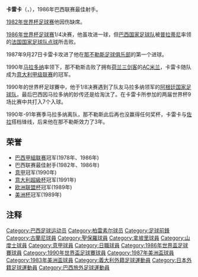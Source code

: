 {{noteTA
|G1=足球|G2=uefa|G3=意甲
|T=zh-hans:卡雷卡;zh-hk:卡拉卡;zh-tw:卡雷卡;
|1=zh-hans:那不勒斯;zh-hk:拿坡里;zh-tw:那不勒斯;
|2=zh-hans:普拉蒂尼;zh-hk:柏天尼;zh-tw:普拉蒂尼;
|3=zh-hans:那不勒斯足球俱樂部;zh-hk:拿坡里足球會;zh-tw:那不勒斯足球俱樂部;
|4=zh-hans:荷兰三剑客;zh-hk:法蘭高斯;zh-tw:弗朗索瓦;
|5=zh-hans:佐拉;zh-hk:蘇拿;zh-tw:佐拉;
|6=zh-hans:1/8決賽;zh-hk:八強;zh-tw:1/8決賽;
|7=zh-hans:卡雷卡;zh-hk:卡拉卡;zh-tw:卡雷卡;
}}

{{Football player infobox
| playername = 卡雷卡
| image = [[File:Antonio_de_Oliveira_Filho_(Careca)_01.jpg|240px]]
| fullname =  Antônio de Oliveira Filho
| nickname =
| dateofbirth = 1960年10月5日
| cityofbirth = [[阿拉拉夸拉|阿拉拉夸拉]]
| countryofbirth = [[巴西|巴西]]
| height = 182 cm
| currentclub = 已退役
| clubnumber =
| position = [[前锋_(足球)|前鋒]]
| youthyears =
| youthclubs =
| years = 1978-83<Br>1983-87<br>1987-93<br>1993-97<Br>1998-99<br>2005
| clubs = [[瓜拉尼足球俱乐部|瓜拉尼]]<br>[[聖保羅足球會|聖保羅]]<br>[[那不勒斯足球俱乐部|那不勒斯]]<br>[[柏雷素尔|柏太阳神]]<br>[[桑托斯足球俱乐部|桑托斯]]<BR>[[坎比纳斯|坎比纳斯]]
| caps(goals) = ? (?)<br>? (?)<br>164 (73)<ref>[http://www.footballplus.com/players/8853/Antonio-Filho-de-Oliveira-Careca.html FootballPlus.com] {{webarchive|url=https://web.archive.org/web/20070927020207/http://www.footballplus.com/players/8853/Antonio-Filho-de-Oliveira-Careca.html |date=2007-09-27 }}</ref><br>? (?)<Br>? (?)<BR>? (?)
| nationalyears = 
| nationalteam =
| nationalcaps(goals) =
}}

'''卡雷卡'''（{{lang-pt|Antônio de Oliveira Filho}}，{{bd|1960年|10月5日|||Careca}}），1986年巴西联赛最佳射手。

[[1982年世界杯足球赛|1982年世界杯足球赛]]他因伤缺席。

[[1986年世界杯足球赛|1986年世界杯足球赛]]1/4决赛，他虽攻进一球，但[[巴西国家足球队|巴西国家足球队]]被[[米切尔·普拉蒂尼|普拉蒂尼]]率领的[[法国国家足球队|法国国家足球队]][[点球|点球]]所击败。

1987年9月27日卡雷卡攻进了他在[[那不勒斯足球俱乐部|那不勒斯足球俱乐部]]的第一个进球。

1990年[[马拉多纳|马拉多纳]]率领下，那不勒斯击败了拥有[[荷兰三剑客|荷兰三剑客]]的[[AC米兰|AC米兰]]，卡雷卡随队成为[[意大利甲级联赛|意大利甲级联赛]]的冠军。

1990年的世界杯足球賽中，他于1/8决赛遇到了队友马拉多纳领军的[[阿根廷国家足球队|阿根廷国家足球队]]，最后巴西因马拉多纳的妙传还是给淘汰了。在卡雷卡所参加的两届世界杯9场比赛中共打入7个入球。

1990年-91年赛季马拉多纳离队，那不勒斯此后再也没赢得任何奖杯，卡雷卡与[[佐拉|佐拉]]搭档锋线，后来他在那不勒斯效力了3年。

== 荣誉 ==
*[[巴西甲組联赛|巴西甲組联赛]]冠军(1978年、1986年)
*巴西联赛最佳射手(1982年、1986年)
*[[意甲|意甲]]冠军(1990年)
*[[意大利超級杯|意大利超級杯]]冠军(1991年)
*[[欧洲联盟杯|欧洲联盟杯]]冠军(1989年)
*[[美洲杯|美洲杯]]冠军(1989年)

==注释==
{{reflist}}

{{DEFAULTSORT:Careca}}
[[Category:巴西足球运动员|Category:巴西足球运动员]]
[[Category:柏雷素尔球员|Category:柏雷素尔球员]]
[[Category:足球前鋒|Category:足球前鋒]]
[[Category:古蘭尼球員|Category:古蘭尼球員]]
[[Category:聖保羅球員|Category:聖保羅球員]]
[[Category:拿坡里球員|Category:拿坡里球員]]
[[Category:山度士球員|Category:山度士球員]]
[[Category:意甲球員|Category:意甲球員]]
[[Category:日職球員|Category:日職球員]]
[[Category:1986年世界盃足球賽球員|Category:1986年世界盃足球賽球員]]
[[Category:1990年世界盃足球賽球員|Category:1990年世界盃足球賽球員]]
[[Category:1987年美洲盃球員|Category:1987年美洲盃球員]]
[[Category:1983年美洲盃球員|Category:1983年美洲盃球員]]
[[Category:義大利外籍足球運動員|Category:義大利外籍足球運動員]]
[[Category:日本外籍足球運動員|Category:日本外籍足球運動員]]
[[Category:巴西旅外足球運動員|Category:巴西旅外足球運動員]]